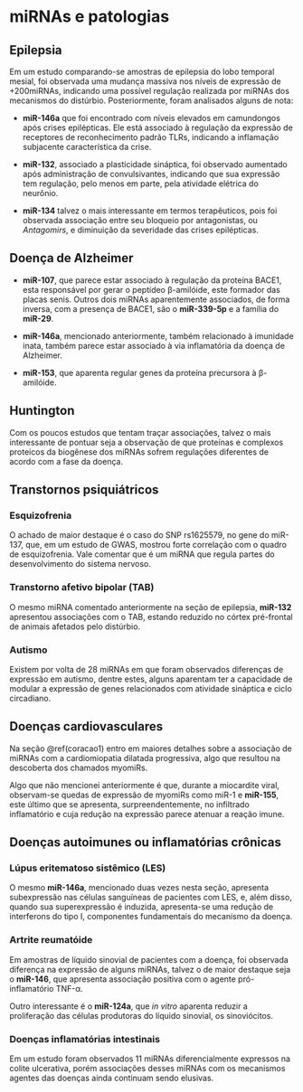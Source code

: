 # miRNAs e patologias

## Epilepsia

Em um estudo comparando-se amostras de epilepsia do lobo temporal mesial, foi observada uma mudança massiva nos níveis de expressão de +200miRNAs, indicando uma possível regulação realizada por miRNAs dos mecanismos do distúrbio. Posteriormente, foram analisados alguns de nota:

  * **miR-146a** que foi encontrado com níveis elevados em camundongos após crises epilépticas. Ele está associado à regulação da expressão de receptores de reconhecimento padrão TLRs, indicando a inflamação subjacente característica da crise. 
  
  * **miR-132**, associado a plasticidade sináptica, foi observado aumentado após administração de convulsivantes, indicando que sua expressão tem regulação, pelo menos em parte, pela atividade elétrica do neurônio.
  
  * **miR-134** talvez o mais interessante em termos terapêuticos, pois foi observada associação entre seu bloqueio por antagonistas, ou *Antagomirs*, e diminuição da severidade das crises epilépticas.
  
## Doença de Alzheimer

* **miR-107**, que parece estar associado à regulação da proteína BACE1, esta responsável por gerar o peptídeo β-amilóide, este formador das placas senis. Outros dois miRNAs aparentemente associados, de forma inversa, com a presença de BACE1, são o **miR-339-5p** e a família do **miR-29**.

* **miR-146a**, mencionado anteriormente, também relacionado à imunidade inata, também parece estar associado à via inflamatória da doença de Alzheimer.

* **miR-153**, que aparenta regular genes da proteína precursora à β-amilóide.

## Huntington

Com os poucos estudos que tentam traçar associações, talvez o mais interessante de pontuar seja a observação de que proteínas e complexos proteicos da biogênese dos miRNAs sofrem regulações diferentes de acordo com a fase da doença.

## Transtornos psiquiátricos

### Esquizofrenia

O achado de maior destaque é o caso do SNP rs1625579, no gene do miR-137, que, em um estudo de GWAS, mostrou forte correlação com o quadro de esquizofrenia. Vale comentar que é um miRNA que regula partes do desenvolvimento do sistema nervoso.

### Transtorno afetivo bipolar (TAB)

O mesmo miRNA comentado anteriormente na seção de epilepsia, **miR-132** apresentou associações com o TAB, estando reduzido no córtex pré-frontal de animais afetados pelo distúrbio. 

### Autismo

Existem por volta de 28 miRNAs em que foram observados diferenças de expressão em autismo, dentre estes, alguns aparentam ter a capacidade de modular a expressão de genes relacionados com atividade sináptica e ciclo circadiano.

## Doenças cardiovasculares

Na seção \@ref(coracao1) entro em maiores detalhes sobre a associação de miRNAs com a cardiomiopatia dilatada progressiva, algo que resultou na descoberta dos chamados myomiRs.

Algo que não mencionei anteriormente é que, durante a miocardite viral, observam-se quedas de expressão de myomiRs como miR-1 e **miR-155**, este último que se apresenta, surpreendentemente, no infiltrado inflamatório e cuja redução na expressão parece atenuar a reação imune.

## Doenças autoimunes ou inflamatórias crônicas

### Lúpus eritematoso sistêmico (LES)

O mesmo **miR-146a**, mencionado duas vezes nesta seção, apresenta subexpressão nas células sanguíneas de pacientes com LES, e, além disso, quando sua superexpressão é induzida, apresenta-se uma redução de interferons do tipo I, componentes fundamentais do mecanismo da doença.

### Artrite reumatóide

Em amostras de líquido sinovial de pacientes com a doença, foi observada diferença na expressão de alguns miRNAs, talvez o de maior destaque seja o **miR-146**, que apresenta associação positiva com o agente pró-inflamatório TNF-α. 

Outro interessante é o **miR-124a**, que *in vitro* aparenta reduzir a proliferação das células produtoras do líquido sinovial, os sinoviócitos.

### Doenças inflamatórias intestinais

Em um estudo foram observados 11 miRNAs diferencialmente expressos na colite ulcerativa, porém associações desses miRNAs com os mecanismos agentes das doenças ainda continuam sendo elusivas.
